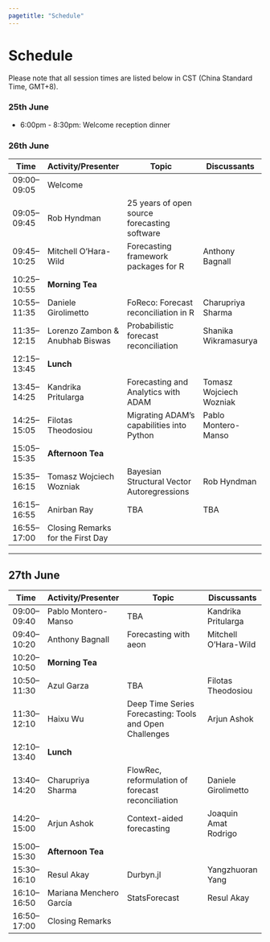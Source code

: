 ```yaml
---
pagetitle: "Schedule"
---
```


::::::: grid
::: {#sponsors_banner .g-col-12 .title}
# Schedule
:::

::: {.g-col-12 .full_text_block}
Please note that all session times are listed below in CST (China Standard Time, GMT+8).

### 25th June

-   6:00pm - 8:30pm: Welcome reception dinner


### 26th June


| Time         | Activity/Presenter                        | Topic                                             | Discussants               |
|--------------|-------------------------------------------|---------------------------------------------------|---------------------------|
| 09:00–09:05  | Welcome                                   |                                                   |                           |
| 09:05–09:45  | Rob Hyndman                              | 25 years of open source forecasting software      |                           |
| 09:45–10:25  | Mitchell O'Hara-Wild                      | Forecasting framework packages for R              | Anthony Bagnall          |
| 10:25–10:55  | **Morning Tea**                               |                                                   |                           |
| 10:55–11:35  | Daniele Girolimetto                       | FoReco: Forecast reconciliation in R              | Charupriya Sharma         |
| 11:35–12:15  | Lorenzo Zambon & Anubhab Biswas           | Probabilistic forecast reconciliation             | Shanika Wikramasurya      |
| 12:15–13:45  | **Lunch**                                     |                                                   |                           |
| 13:45–14:25  | Kandrika Pritularga                       | Forecasting and Analytics with ADAM               | Tomasz Wojciech Wozniak   |
| 14:25–15:05  | Filotas Theodosiou                        | Migrating ADAM's capabilities into Python         | Pablo Montero-Manso       |
| 15:05–15:35  | **Afternoon Tea**                             |                                                   |                           |
| 15:35–16:15  | Tomasz Wojciech Wozniak                   | Bayesian Structural Vector Autoregressions        | Rob Hyndman               |
| 16:15–16:55  | Anirban Ray                               | TBA                                               | TBA                       |
| 16:55–17:00  | Closing Remarks for the First Day         |                                                   |                           |

---

## 27th June

| Time         | Activity/Presenter                        | Topic                                             | Discussants               |
|--------------|-------------------------------------------|---------------------------------------------------|---------------------------|
| 09:00–09:40  | Pablo Montero-Manso                       | TBA                                               | Kandrika Pritularga       |
| 09:40–10:20  | Anthony Bagnall                           | Forecasting with aeon                             | Mitchell O'Hara-Wild      |
| 10:20–10:50  | **Morning Tea**                               |                                                   |                           |
| 10:50–11:30  | Azul Garza                                | TBA                                               | Filotas Theodosiou        |
| 11:30–12:10  | Haixu Wu                                  | Deep Time Series Forecasting: Tools and Open Challenges | Arjun Ashok               |
| 12:10–13:40  | **Lunch**                                     |                                                   |                           |
| 13:40–14:20  | Charupriya Sharma                         | FlowRec, reformulation of forecast reconciliation | Daniele Girolimetto       |
| 14:20–15:00  | Arjun Ashok                               | Context-aided forecasting                         | Joaquin Amat Rodrigo      |
| 15:00–15:30  | **Afternoon Tea**                             |                                                   |                           |
| 15:30–16:10  | Resul Akay                                | Durbyn.jl                                         | Yangzhuoran Yang          |
| 16:10–16:50  | Mariana Menchero García                   | StatsForecast                                     | Resul Akay                |
| 16:50–17:00  | Closing Remarks                           |                                                   |                           |
:::

<div>

</div>
:::::::
